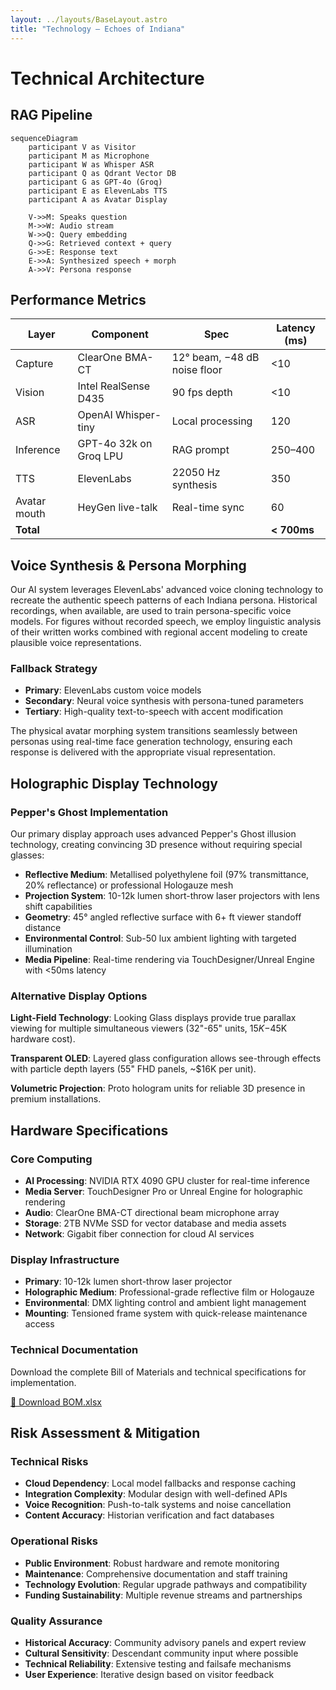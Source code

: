 ```yaml
---
layout: ../layouts/BaseLayout.astro
title: "Technology — Echoes of Indiana"
---
```



<NavBar />

<div class="max-w-6xl mx-auto px-4 py-16">

# Technical Architecture

<div class="grid md:grid-cols-2 gap-12 mb-16">

<div>

## RAG Pipeline

```mermaid
sequenceDiagram
    participant V as Visitor
    participant M as Microphone
    participant W as Whisper ASR
    participant Q as Qdrant Vector DB
    participant G as GPT-4o (Groq)
    participant E as ElevenLabs TTS
    participant A as Avatar Display

    V->>M: Speaks question
    M->>W: Audio stream
    W->>Q: Query embedding
    Q->>G: Retrieved context + query
    G->>E: Response text
    E->>A: Synthesized speech + morph
    A->>V: Persona response
```

</div>

<div>

## Performance Metrics

| Layer | Component | Spec | Latency (ms) |
|-------|-----------|------|-------------|
| Capture | ClearOne BMA-CT | 12° beam, −48 dB noise floor | &lt;10 |
| Vision | Intel RealSense D435 | 90 fps depth | &lt;10 |
| ASR | OpenAI Whisper-tiny | Local processing | 120 |
| Inference | GPT-4o 32k on Groq LPU | RAG prompt | 250–400 |
| TTS | ElevenLabs | 22050 Hz synthesis | 350 |
| Avatar mouth | HeyGen live-talk | Real-time sync | 60 |
| **Total** | | | **&lt; 700ms** |

</div>

</div>

## Voice Synthesis & Persona Morphing

Our AI system leverages ElevenLabs' advanced voice cloning technology to recreate the authentic speech patterns of each Indiana persona. Historical recordings, when available, are used to train persona-specific voice models. For figures without recorded speech, we employ linguistic analysis of their written works combined with regional accent modeling to create plausible voice representations.

### Fallback Strategy
- **Primary**: ElevenLabs custom voice models
- **Secondary**: Neural voice synthesis with persona-tuned parameters  
- **Tertiary**: High-quality text-to-speech with accent modification

The physical avatar morphing system transitions seamlessly between personas using real-time face generation technology, ensuring each response is delivered with the appropriate visual representation.

## Holographic Display Technology

### Pepper's Ghost Implementation
Our primary display approach uses advanced Pepper's Ghost illusion technology, creating convincing 3D presence without requiring special glasses:

- **Reflective Medium**: Metallised polyethylene foil (97% transmittance, 20% reflectance) or professional Hologauze mesh
- **Projection System**: 10-12k lumen short-throw laser projectors with lens shift capabilities  
- **Geometry**: 45° angled reflective surface with 6+ ft viewer standoff distance
- **Environmental Control**: Sub-50 lux ambient lighting with targeted illumination
- **Media Pipeline**: Real-time rendering via TouchDesigner/Unreal Engine with &lt;50ms latency

### Alternative Display Options

**Light-Field Technology**: Looking Glass displays provide true parallax viewing for multiple simultaneous viewers (32"-65" units, $15K-$45K hardware cost).

**Transparent OLED**: Layered glass configuration allows see-through effects with particle depth layers (55" FHD panels, ~$16K per unit).

**Volumetric Projection**: Proto hologram units for reliable 3D presence in premium installations.

## Hardware Specifications

### Core Computing
- **AI Processing**: NVIDIA RTX 4090 GPU cluster for real-time inference
- **Media Server**: TouchDesigner Pro or Unreal Engine for holographic rendering
- **Audio**: ClearOne BMA-CT directional beam microphone array
- **Storage**: 2TB NVMe SSD for vector database and media assets
- **Network**: Gigabit fiber connection for cloud AI services

### Display Infrastructure  
- **Primary**: 10-12k lumen short-throw laser projector
- **Holographic Medium**: Professional-grade reflective film or Hologauze
- **Environmental**: DMX lighting control and ambient light management
- **Mounting**: Tensioned frame system with quick-release maintenance access

<div class="mt-12 p-6 bg-brand-navy/30 rounded-lg border border-brand-teal/20">
  <h3 class="text-brand-teal text-xl font-bold mb-4">Technical Documentation</h3>
  <p class="text-gray-300 mb-4">
    Download the complete Bill of Materials and technical specifications for implementation.
  </p>
  <a 
    href="/docs/bom.xlsx" 
    download 
    class="inline-flex items-center px-4 py-2 bg-brand-amber text-brand-navy font-medium rounded hover:bg-brand-magenta transition-colors"
  >
    📄 Download BOM.xlsx
  </a>
</div>

## Risk Assessment & Mitigation

### Technical Risks
- **Cloud Dependency**: Local model fallbacks and response caching
- **Integration Complexity**: Modular design with well-defined APIs
- **Voice Recognition**: Push-to-talk systems and noise cancellation
- **Content Accuracy**: Historian verification and fact databases

### Operational Risks
- **Public Environment**: Robust hardware and remote monitoring
- **Maintenance**: Comprehensive documentation and staff training
- **Technology Evolution**: Regular upgrade pathways and compatibility
- **Funding Sustainability**: Multiple revenue streams and partnerships

### Quality Assurance
- **Historical Accuracy**: Community advisory panels and expert review
- **Cultural Sensitivity**: Descendant community input where possible
- **Technical Reliability**: Extensive testing and failsafe mechanisms
- **User Experience**: Iterative design based on visitor feedback

</div>